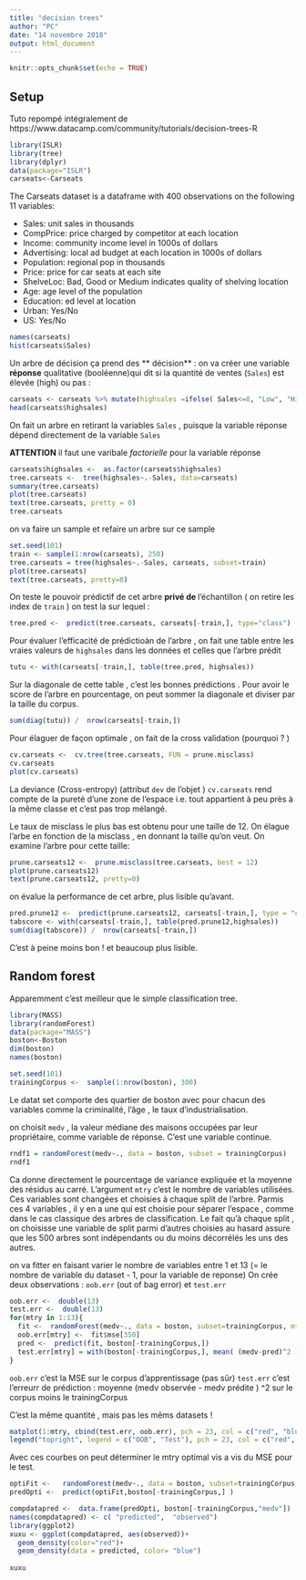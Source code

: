 ```yaml
---
title: "decision trees"
author: "PC"
date: "14 novembre 2018"
output: html_document
---
```


```r
knitr::opts_chunk$set(echo = TRUE)
```

## Setup


Tuto repompé intégralement de https://www.datacamp.com/community/tutorials/decision-trees-R


```r
library(ISLR)
library(tree)
library(dplyr)
data(package="ISLR")
carseats<-Carseats
```

The Carseats dataset is a dataframe with 400 observations on the following 11 variables:

* Sales: unit sales in thousands
* CompPrice: price charged by competitor at each location
* Income: community income level in 1000s of dollars
* Advertising: local ad budget at each location in 1000s of dollars
* Population: regional pop in thousands
* Price: price for car seats at each site
* ShelveLoc: Bad, Good or Medium indicates quality of shelving location
* Age: age level of the population
* Education: ed level at location
* Urban: Yes/No
* US: Yes/No


```r
names(carseats)
hist(carseats$Sales)
```


Un arbre de décision ça prend des ** décision** : on va créer une variable **réponse** qualitative (booléenne)qui dit si la quantité de ventes (`Sales`) est élevée (high) ou pas :

```r
carseats <- carseats %>% mutate(highsales =ifelse( Sales<=8, "Low", "High"))
head(carseats$highsales)
```

On fait un arbre en retirant la variables `Sales` , puisque la variable réponse dépend directement de la variable `Sales`

**ATTENTION** il faut une varibale *factorielle* pour la variable réponse

```r
carseats$highsales <-  as.factor(carseats$highsales)
tree.carseats <-  tree(highsales~.-Sales, data=carseats)
summary(tree.carseats)
plot(tree.carseats)
text(tree.carseats, pretty = 0)
tree.carseats
```


on va faire un sample et refaire un arbre sur ce sample


```r
set.seed(101)
train <- sample(1:nrow(carseats), 250)
tree.carseats = tree(highsales~.-Sales, carseats, subset=train)
plot(tree.carseats)
text(tree.carseats, pretty=0)
```

On teste le pouvoir prédictif de cet arbre **privé de **  l'échantillon ( on retire les index de `train` ) on test la sur lequel :

```r
tree.pred <-  predict(tree.carseats, carseats[-train,], type="class")
```

Pour évaluer l'efficacité de prédictioàn de l'arbre , on fait une  table entre les vraies valeurs de `highsales`  dans les données et celles que l'arbre prédit 

```r
tutu <- with(carseats[-train,], table(tree.pred, highsales))
```


Sur la diagonale de cette table , c'est les bonnes prédictions .
Pour avoir le score de l'arbre en pourcentage, on peut sommer la diagonale et diviser par la taille du corpus.

``` r
sum(diag(tutu)) /  nrow(carseats[-train,])
```


Pour élaguer de façon optimale , on fait de la cross validation  (pourquoi ? )


```r
cv.carseats <-  cv.tree(tree.carseats, FUN = prune.misclass)
cv.carseats
plot(cv.carseats)
```

La deviance (Cross-entropy) (attribut `dev` de l'objet ) `cv.carseats`  rend compte de la pureté d'une zone de l'espace i.e. tout appartient à peu près à la même classe et c'est pas trop mélangé. 

Le taux de misclass le plus bas est obtenu pour une taille de 12.
On élague l'arbe en fonction de la misclass , en donnant la taille qu'on veut.
On examine l'arbre pour cette taille:

```r
prune.carseats12 <-  prune.misclass(tree.carseats, best = 12)
plot(prune.carseats12)
text(prune.carseats12, pretty=0)
```


on évalue la performance de cet arbre, plus lisible qu'avant.

```r
pred.prune12 <-  predict(prune.carseats12, carseats[-train,], type = "class")
tabscore <- with(carseats[-train,], table(pred.prune12,highsales))
sum(diag(tabscore)) /  nrow(carseats[-train,])
```
C'est à peine moins bon ! et beaucoup plus lisible.


## Random forest 

Apparemment c'est meilleur que le simple classification tree.
```r
library(MASS)
library(randomForest)
data(package="MASS")
boston<-Boston
dim(boston)
names(boston)

set.seed(101)
trainingCorpus <-  sample(1:nrow(boston), 300)

```


Le datat set comporte des quartier de boston avec pour chacun des variables comme la criminalité, l'âge , le taux d'industrialisation.

on choisit `medv` , la valeur médiane des maisons occupées par leur propriétaire, comme variable de réponse. C'est une variable continue.

```r
rndf1 = randomForest(medv~., data = boston, subset = trainingCorpus)
rndf1
```


Ca donne directement le pourcentage de variance expliquée  et la moyenne des résidus au carré.
L'argument `mtry` c'est le nombre de variables utilisées. Ces variables sont changées et choisies à chaque split de l'arbre.
Parmis ces 4 variables , il y en a une qui est choisie pour séparer l'espace , comme dans le cas classique des arbres de classification.
Le fait qu'à chaque split , on choisisse une variable de split parmi d'autres choisies au hasard assure que les 500 arbres sont indépendants ou du moins décorrélés les uns des autres.

on va fitter en faisant varier le nombre de variables entre 1 et 13 (= le nombre de variable du dataset - 1, pour la variable de reponse)
On crée deux observations : `oob.err` (out of bag error) et `test.err`

```r

oob.err <-  double(13)
test.err <-  double(13)
for(mtry in 1:13){
  fit <-  randomForest(medv~., data = boston, subset=trainingCorpus, mtry=mtry, ntree = 350)
  oob.err[mtry] <-  fit$mse[350]
  pred <-  predict(fit, boston[-trainingCorpus,])
  test.err[mtry] = with(boston[-trainingCorpus,], mean( (medv-pred)^2 ))
}
```

`oob.err` c'est la MSE sur le corpus d'apprentissage (pas sûr)
`test.err` c'est l'erreurr de prédiction : moyenne (medv observée - medv prédite ) ^2 sur le corpus moins le trainingCorpus

C'est la même quantité , mais pas les mêms datasets !

```r
matplot(1:mtry, cbind(test.err, oob.err), pch = 23, col = c("red", "blue"), type = "b", ylab="Mean Squared Error")
legend("topright", legend = c("OOB", "Test"), pch = 23, col = c("red", "blue"))

```




Avec ces courbes on peut déterminer le mtry optimal vis a vis du MSE pour le  test.

```r
optiFit <-   randomForest(medv~., data = boston, subset=trainingCorpus, mtry=5, ntree = 350)
predOpti <-  predict(optiFit,boston[-trainingCorpus,] )

compdatapred <-  data.frame(predOpti, boston[-trainingCorpus,"medv"])
names(compdatapred) <- c( "predicted",  "observed")
library(ggplot2)
xuxu <- ggplot(compdatapred, aes(observed))+
  geom_density(color="red")+
  geom_density(data = predicted, color= "blue")
  
xuxu
```

